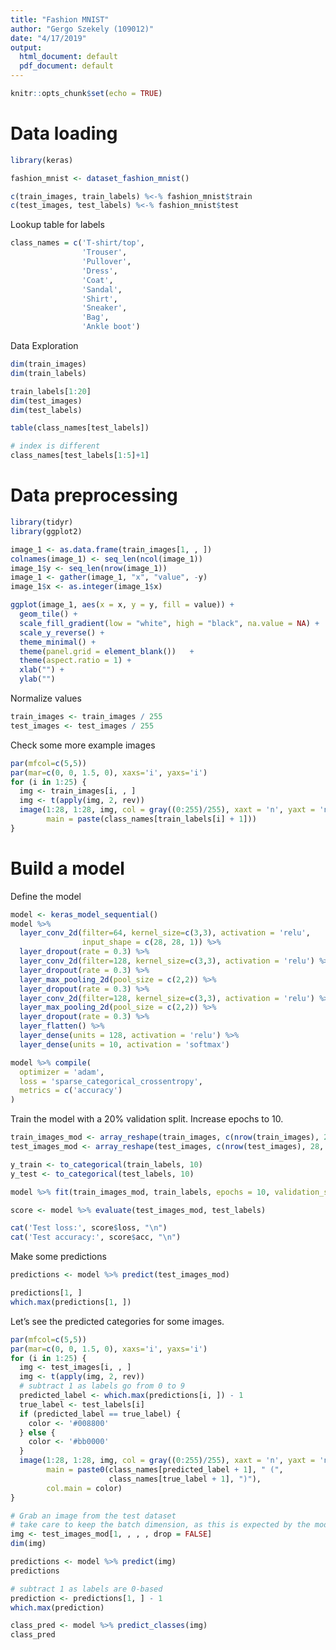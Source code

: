 ```yaml
---
title: "Fashion MNIST"
author: "Gergo Szekely (109012)"
date: "4/17/2019"
output:
  html_document: default
  pdf_document: default
---
```


```r
knitr::opts_chunk$set(echo = TRUE)
```

# Data loading

```r
library(keras)

fashion_mnist <- dataset_fashion_mnist()

c(train_images, train_labels) %<-% fashion_mnist$train
c(test_images, test_labels) %<-% fashion_mnist$test
```

Lookup table for labels

```r
class_names = c('T-shirt/top',
                'Trouser',
                'Pullover',
                'Dress',
                'Coat', 
                'Sandal',
                'Shirt',
                'Sneaker',
                'Bag',
                'Ankle boot')
```

Data Exploration

```r
dim(train_images)
dim(train_labels)

train_labels[1:20]
dim(test_images)
dim(test_labels)

table(class_names[test_labels])

# index is different
class_names[test_labels[1:5]+1]
```

# Data preprocessing

```r
library(tidyr)
library(ggplot2)

image_1 <- as.data.frame(train_images[1, , ])
colnames(image_1) <- seq_len(ncol(image_1))
image_1$y <- seq_len(nrow(image_1))
image_1 <- gather(image_1, "x", "value", -y)
image_1$x <- as.integer(image_1$x)

ggplot(image_1, aes(x = x, y = y, fill = value)) +
  geom_tile() +
  scale_fill_gradient(low = "white", high = "black", na.value = NA) +
  scale_y_reverse() +
  theme_minimal() +
  theme(panel.grid = element_blank())   +
  theme(aspect.ratio = 1) +
  xlab("") +
  ylab("")
```

Normalize values

```r
train_images <- train_images / 255
test_images <- test_images / 255
```

Check some more example images

```r
par(mfcol=c(5,5))
par(mar=c(0, 0, 1.5, 0), xaxs='i', yaxs='i')
for (i in 1:25) { 
  img <- train_images[i, , ]
  img <- t(apply(img, 2, rev)) 
  image(1:28, 1:28, img, col = gray((0:255)/255), xaxt = 'n', yaxt = 'n',
        main = paste(class_names[train_labels[i] + 1]))
}
```

# Build a model

Define the model

```r
model <- keras_model_sequential()
model %>%
  layer_conv_2d(filter=64, kernel_size=c(3,3), activation = 'relu',
                input_shape = c(28, 28, 1)) %>%
  layer_dropout(rate = 0.3) %>%
  layer_conv_2d(filter=128, kernel_size=c(3,3), activation = 'relu') %>%
  layer_dropout(rate = 0.3) %>%
  layer_max_pooling_2d(pool_size = c(2,2)) %>%
  layer_dropout(rate = 0.3) %>%
  layer_conv_2d(filter=128, kernel_size=c(3,3), activation = 'relu') %>%
  layer_max_pooling_2d(pool_size = c(2,2)) %>%
  layer_dropout(rate = 0.3) %>%
  layer_flatten() %>%
  layer_dense(units = 128, activation = 'relu') %>%
  layer_dense(units = 10, activation = 'softmax')

model %>% compile(
  optimizer = 'adam', 
  loss = 'sparse_categorical_crossentropy',
  metrics = c('accuracy')
)
```

Train the model with a 20% validation split. Increase epochs to 10.

```r
train_images_mod <- array_reshape(train_images, c(nrow(train_images), 28, 28,1))
test_images_mod <- array_reshape(test_images, c(nrow(test_images), 28, 28,1))

y_train <- to_categorical(train_labels, 10)
y_test <- to_categorical(test_labels, 10)

model %>% fit(train_images_mod, train_labels, epochs = 10, validation_split = 0.2)
```

```r
score <- model %>% evaluate(test_images_mod, test_labels)

cat('Test loss:', score$loss, "\n")
cat('Test accuracy:', score$acc, "\n")
```

Make some predictions

```r
predictions <- model %>% predict(test_images_mod)

predictions[1, ]
which.max(predictions[1, ])
```

Let's see the predicted categories for some images.

```r
par(mfcol=c(5,5))
par(mar=c(0, 0, 1.5, 0), xaxs='i', yaxs='i')
for (i in 1:25) { 
  img <- test_images[i, , ]
  img <- t(apply(img, 2, rev)) 
  # subtract 1 as labels go from 0 to 9
  predicted_label <- which.max(predictions[i, ]) - 1
  true_label <- test_labels[i]
  if (predicted_label == true_label) {
    color <- '#008800' 
  } else {
    color <- '#bb0000'
  }
  image(1:28, 1:28, img, col = gray((0:255)/255), xaxt = 'n', yaxt = 'n',
        main = paste0(class_names[predicted_label + 1], " (",
                      class_names[true_label + 1], ")"),
        col.main = color)
}
```

```r
# Grab an image from the test dataset
# take care to keep the batch dimension, as this is expected by the model
img <- test_images_mod[1, , , , drop = FALSE]
dim(img)

predictions <- model %>% predict(img)
predictions

# subtract 1 as labels are 0-based
prediction <- predictions[1, ] - 1
which.max(prediction)

class_pred <- model %>% predict_classes(img)
class_pred
```

